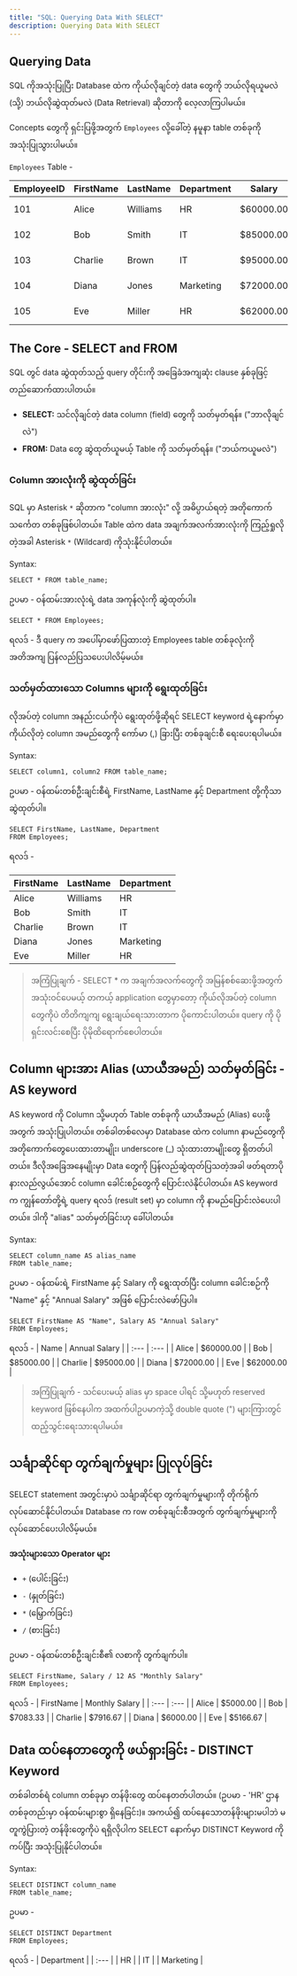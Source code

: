 ```yaml
---
title: "SQL: Querying Data With SELECT"
description: Querying Data With SELECT
---
```


## Querying Data
SQL ကိုအသုံးပြုပြီး Database ထဲက ကိုယ်လိုချင်တဲ့ data တွေကို ဘယ်လိုရယူမ​လဲ (သို့) ဘယ်လိုဆွဲထုတ်မလဲ (Data Retrieval) ဆိုတာကို လေ့လာကြပါမယ်။ 

Concepts တွေကို ရှင်းပြဖို့အတွက် `Employees` လို့ခေါ်တဲ့ နမူနာ table တစ်ခုကို အသုံးပြုသွားပါမယ်။

`Employees` Table - 

| EmployeeID |	FirstName |	LastName |	Department | Salary |	HireDate |
| --- | --- | --- | ---- | --- | --- |
| 101	| Alice |	Williams |	HR	| $60000.00	| 2022-07-15 |
| 102	| Bob	| Smith |	IT |	$85000.00 |	2021-03-01 |
| 103	| Charlie |	Brown |	IT |	$95000.00 | 2020-05-12 |
| 104	| Diana	 | Jones |	Marketing	| $72000.00	| 2023-01-20 |
| 105 |	Eve |	Miller |	HR |	$62000.00 |	2023-09-01 |


## The Core - SELECT and FROM
SQL တွင် data ဆွဲထုတ်သည့် query တိုင်းကို အခြေခံအကျဆုံး clause နှစ်ခုဖြင့် တည်ဆောက်ထားပါတယ်။

- **SELECT:** သင်လိုချင်တဲ့ data column (field) တွေကို သတ်မှတ်ရန်။ ("ဘာလိုချင်လဲ")
- **FROM:** Data တွေ ဆွဲထုတ်ယူမယ့် Table ကို သတ်မှတ်ရန်။ ("ဘယ်ကယူမလဲ")

### Column အားလုံးကို ဆွဲထုတ်ခြင်း
SQL မှာ Asterisk `*` ဆိုတာက "column အားလုံး" လို့ အဓိပ္ပာယ်ရတဲ့ အတိုကောက် သင်္ကေတ တစ်ခုဖြစ်ပါတယ်။ 
Table ထဲက data အချက်အလက်အားလုံးကို ကြည့်ရှုလိုတဲ့အခါ Asterisk `*` (Wildcard) ကိုသုံးနိုင်ပါတယ်။

Syntax:

```
SELECT * FROM table_name;
```

ဥပမာ - ဝန်ထမ်းအားလုံးရဲ့ data အကုန်လုံးကို ဆွဲထုတ်ပါ။

```
SELECT * FROM Employees;
```
ရလဒ် - ဒီ query က အပေါ်မှာဖော်ပြထားတဲ့ Employees table တစ်ခုလုံးကို အတိအကျ ပြန်လည်ပြသပေးပါလိမ့်မယ်။


### သတ်မှတ်ထားသော Columns များကို ရွေးထုတ်ခြင်း

လိုအပ်တဲ့ column အနည်းငယ်ကိုပဲ ရွေးထုတ်ဖို့ဆိုရင် SELECT keyword ရဲ့နောက်မှာ ကိုယ်လိုတဲ့ column အမည်တွေကို ကော်မာ (,) ခြားပြီး တစ်ခုချင်းစီ ရေးပေးရပါမယ်။

Syntax:
```
SELECT column1, column2 FROM table_name;
```

ဥပမာ - ဝန်ထမ်းတစ်ဦးချင်းစီရဲ့ FirstName, LastName နှင့် Department တို့ကိုသာ ဆွဲထုတ်ပါ။

```
SELECT FirstName, LastName, Department 
FROM Employees;
```

ရလဒ် - 

| FirstName | LastName | Department |
| :--- | :--- | :--- |
| Alice | Williams | HR |
| Bob | Smith | IT |
| Charlie | Brown | IT |
| Diana | Jones | Marketing |
| Eve | Miller | HR |


> အကြံပြုချက် - SELECT * က အချက်အလက်တွေကို အမြန်စစ်ဆေးဖို့အတွက် အသုံးဝင်ပေမယ့် တကယ့် application တွေမှာတော့ ကိုယ်လိုအပ်တဲ့ column တွေကိုပဲ တိတိကျကျ ရွေးချယ်ရေးသားတာက ပိုကောင်းပါတယ်။ 
> query ကို ပိုရှင်းလင်းစေပြီး ပိုမိုထိရောက်စေပါတယ်။


## Column များအား Alias (ယာယီအမည်) သတ်မှတ်ခြင်း - **AS keyword** 
AS keyword ကို Column သို့မဟုတ် Table တစ်ခုကို ယာယီအမည် (Alias) ပေးဖို့အတွက် အသုံးပြုပါတယ်။ 
တစ်ခါတစ်လေမှာ Database ထဲက column နာမည်တွေကို အတိုကောက်တွေပေးထားတာမျိုး၊ 
underscore (_) သုံးထားတာမျိုးတွေ ရှိတတ်ပါတယ်။ ဒီလိုအခြေအနေမျိုးမှာ Data တွေကို ပြန်လည်ဆွဲထုတ်ပြသတဲ့အခါ ဖတ်ရတာပိုနားလည်လွယ်အောင် column ခေါင်းစဉ်တွေကို 
ပြောင်းလဲနိုင်ပါတယ်။ AS keyword က ကျွန်တော်တို့ရဲ့ query ရလဒ် (result set) မှာ column ကို နာမည်ပြောင်းလဲပေးပါတယ်။ 
ဒါကို "alias" သတ်မှတ်ခြင်းဟု ခေါ်ပါတယ်။

Syntax:
```
SELECT column_name AS alias_name 
FROM table_name;
```
ဥပမာ - ဝန်ထမ်းရဲ့ FirstName နှင့် Salary ကို ရွေးထုတ်ပြီး column ခေါင်းစဉ်ကို "Name" နှင့် "Annual Salary" အဖြစ် ပြောင်းလဲဖော်ပြပါ။

```
SELECT FirstName AS "Name", Salary AS "Annual Salary"
FROM Employees;
```
ရလဒ် - 
| Name | Annual Salary |
| :--- | :--- |
| Alice | $60000.00 |
| Bob | $85000.00 |
| Charlie | $95000.00 |
| Diana | $72000.00 |
| Eve | $62000.00 |

> အကြံပြုချက် - သင်ပေးမယ့် alias မှာ space ပါရင် သို့မဟုတ် reserved keyword ဖြစ်နေပါက အထက်ပါဥပမာကဲ့သို့ double quote (") များကြားတွင် ထည့်သွင်းရေးသားရပါမယ်။

## သင်္ချာဆိုင်ရာ တွက်ချက်မှုများ ပြုလုပ်ခြင်း 
SELECT statement အတွင်းမှာပဲ သင်္ချာဆိုင်ရာ တွက်ချက်မှုများကို တိုက်ရိုက်လုပ်ဆောင်နိုင်ပါတယ်။ 
Database က row တစ်ခုချင်းစီအတွက် တွက်ချက်မှုများကို လုပ်ဆောင်ပေးပါလိမ့်မယ်။

**အသုံးများသော Operator များ**

- `+` (ပေါင်းခြင်း)
- `-` (နှုတ်ခြင်း)
- `*` (မြှောက်ခြင်း)
- `/` (စားခြင်း)

ဥပမာ - ဝန်ထမ်းတစ်ဦးချင်းစီ၏ လစာကို တွက်ချက်ပါ။

```
SELECT FirstName, Salary / 12 AS "Monthly Salary"
FROM Employees;
```

ရလဒ် - 
| FirstName | Monthly Salary |
| :--- | :--- |
| Alice | $5000.00 |
| Bob | $7083.33 |
| Charlie | $7916.67 |
| Diana | $6000.00 |
| Eve | $5166.67 |


## Data ထပ်နေတာတွေကို ဖယ်ရှားခြင်း - **DISTINCT Keyword**

တစ်ခါတစ်ရံ column တစ်ခုမှာ တန်ဖိုးတွေ ထပ်နေတတ်ပါတယ်။ (ဥပမာ - 'HR' ဌာနတစ်ခုတည်းမှာ ဝန်ထမ်းများစွာ ရှိနေခြင်း)။ 
အကယ်၍ ထပ်နေသောတန်ဖိုးများမပါဘဲ မတူကွဲပြားတဲ့ တန်ဖိုးတွေကိုပဲ ရရှိလိုပါက SELECT နောက်မှာ DISTINCT Keyword ကိုကပ်ပြီး အသုံးပြုနိုင်ပါတယ်။

Syntax:
```
SELECT DISTINCT column_name 
FROM table_name;
```

ဥပမာ - 

```
SELECT DISTINCT Department 
FROM Employees;
```

ရလဒ် - 
| Department |
| :--- |
| HR |
| IT |
| Marketing |

